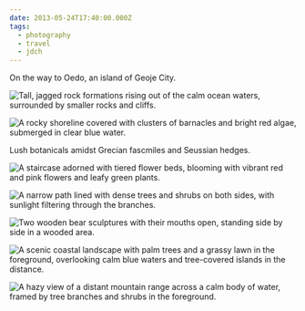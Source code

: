 ```yaml
---
date: 2013-05-24T17:40:00.000Z
tags:
  - photography
  - travel
  - jdch
---
```

On the way to Oedo, an island of Geoje City.

![Tall, jagged rock formations rising out of the calm ocean waters, surrounded by smaller rocks and cliffs.](/assets/photos/20130524-IMG_7164.jpg)

![A rocky shoreline covered with clusters of barnacles and bright red algae, submerged in clear blue water.](/assets/photos/20130524-IMG_7105.jpg)

Lush botanicals amidst Grecian fascmiles and Seussian hedges.

![A staircase adorned with tiered flower beds, blooming with vibrant red and pink flowers and leafy green plants.](/assets/photos/20130524-IMG_7258.jpg)

![A narrow path lined with dense trees and shrubs on both sides, with sunlight filtering through the branches.](/assets/photos/20130524-IMG_7275.jpg)

![Two wooden bear sculptures with their mouths open, standing side by side in a wooded area.](/assets/photos/20130524-IMG_7271.jpg)

![A scenic coastal landscape with palm trees and a grassy lawn in the foreground, overlooking calm blue waters and tree-covered islands in the distance.](/assets/photos/20130524-IMG_7265.jpg)

![A hazy view of a distant mountain range across a calm body of water, framed by tree branches and shrubs in the foreground.](/assets/photos/20130524-IMG_7293.jpg)
